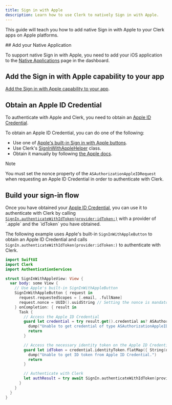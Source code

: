 ```yaml
---
title: Sign in with Apple
description: Learn how to use Clerk to natively Sign in with Apple.
---
```


This guide will teach you how to add native Sign in with Apple to your Clerk apps on Apple platforms.

<Steps>
  ## Add your Native Application

  To support native Sign in with Apple, you need to add your iOS application to the [Native Applications](https://dashboard.clerk.com/last-active?path=/native-applications) page in the dashboard.

  ## Add the Sign in with Apple capability to your app

  [Add the Sign in with Apple capability to your app](https://developer.apple.com/documentation/xcode/configuring-sign-in-with-apple#Add-the-Sign-in-with-Apple-capability-to-your-app).

  ## Obtain an Apple ID Credential

  To authenticate with Apple and Clerk, you need to obtain an [Apple ID Credential](https://developer.apple.com/documentation/authenticationservices/asauthorizationappleidcredential).

  To obtain an Apple ID Credential, you can do one of the following:

  - Use one of [Apple's built-in Sign in with Apple buttons](https://developer.apple.com/documentation/sign_in_with_apple/displaying_sign_in_with_apple_buttons_in_your_app).
  - Use Clerk's [SignInWithAppleHelper](https://swiftpackageindex.com/clerk/clerk-ios/main/documentation/clerk/signinwithapplehelper) class.
  - Obtain it manually by following [the Apple docs](https://developer.apple.com/documentation/sign_in_with_apple/).

  > [!NOTE]
  > You must set the nonce property of the `ASAuthorizationAppleIDRequest` when requesting an Apple ID Credential in order to authenticate with Clerk.

  ## Build your sign-in flow

  Once you have obtained your [Apple ID Credential](https://developer.apple.com/documentation/authenticationservices/asauthorizationappleidcredential), you can use it to authenticate with Clerk by calling [`SignIn.authenticateWithIdToken(provider:idToken:)`](https://swiftpackageindex.com/clerk/clerk-ios/main/documentation/clerk/signin/authenticatewithidtoken\(provider:idtoken:\)) with a provider of `.apple` and the `idToken` you have obtained.

  The following example uses Apple's built-in `SignInWithAppleButton` to obtain an Apple ID Credential and calls `SignIn.authenticateWithIdToken(provider:idToken:)` to authenticate with Clerk.

  ```swift {{ filename: 'SignInWithAppleView.swift' }}
  import SwiftUI
  import Clerk
  import AuthenticationServices

  struct SignInWithAppleView: View {
    var body: some View {
      // Use Apple's built-in SignInWithAppleButton
      SignInWithAppleButton { request in
        request.requestedScopes = [.email, .fullName]
        request.nonce = UUID().uuidString // Setting the nonce is mandatory
      } onCompletion: { result in
        Task {
          // Access the Apple ID Credential
          guard let credential = try result.get().credential as? ASAuthorizationAppleIDCredential else {
            dump("Unable to get credential of type ASAuthorizationAppleIDCredential")
            return
          }

          // Access the necessary identity token on the Apple ID Credential
          guard let idToken = credential.identityToken.flatMap({ String(data: $0, encoding: .utf8) }) else {
            dump("Unable to get ID token from Apple ID Credential.")
            return
          }

          // Authenticate with Clerk
          let authResult = try await SignIn.authenticateWithIdToken(provider: .apple, idToken: idToken)
        }
      }
    }
  }
  ```
</Steps>
